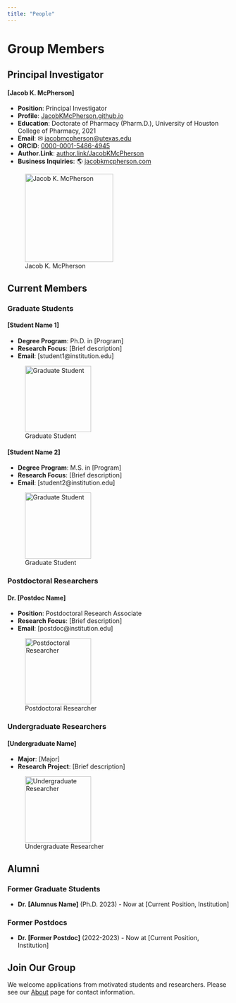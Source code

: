 ```yaml
---
title: "People"
---
```


# Group Members

## Principal Investigator

::: {.grid}
::: {.g-col-6}
#### \[Jacob K. McPherson\]

-   **Position**: Principal Investigator
-   **Profile**: [JacobKMcPherson.github.io](https://jacobkmcpherson.github.io)
-   **Education**: Doctorate of Pharmacy (Pharm.D.), University of Houston College of Pharmacy, 2021
-   **Email**: ✉ [jacobmcpherson\@utexas.edu](mailto:jacobmcpherson@utexas.edu)
-   **ORCID**: [0000-0001-5486-4945](https://orcid.org/0000-0001-5486-4945)
-   **Author.Link**: [author.link/JacobKMcPherson](https://author.link/JacobKMcPherson)
-   **Business Inquiries**: 🌎 [jacobkmcpherson.com](https://www.jacobkmcpherson.com)
:::

::: {.g-col-6}
![Jacob K. McPherson](images/jacob-mcpherson.svg){.img-fluid width="200"}
:::
:::

## Current Members

### Graduate Students

::: {.grid}
::: {.g-col-6}
#### \[Student Name 1\]

-   **Degree Program**: Ph.D. in \[Program\]
-   **Research Focus**: \[Brief description\]
-   **Email**: \[student1\@institution.edu\]
:::

::: {.g-col-6}
![Graduate Student](images/placeholder-graduate.svg){.img-fluid width="150"}
:::
:::

::: {.grid}
::: {.g-col-6}
#### \[Student Name 2\]

-   **Degree Program**: M.S. in \[Program\]
-   **Research Focus**: \[Brief description\]
-   **Email**: \[student2\@institution.edu\]
:::

::: {.g-col-6}
![Graduate Student](images/placeholder-graduate.svg){.img-fluid width="150"}
:::
:::

### Postdoctoral Researchers

::: {.grid}
::: {.g-col-6}
#### Dr. \[Postdoc Name\]

-   **Position**: Postdoctoral Research Associate
-   **Research Focus**: \[Brief description\]
-   **Email**: \[postdoc\@institution.edu\]
:::

::: {.g-col-6}
![Postdoctoral Researcher](images/placeholder-postdoc.svg){.img-fluid width="150"}
:::
:::

### Undergraduate Researchers

::: {.grid}
::: {.g-col-6}
#### \[Undergraduate Name\]

-   **Major**: \[Major\]
-   **Research Project**: \[Brief description\]
:::

::: {.g-col-6}
![Undergraduate Researcher](images/placeholder-undergraduate.svg){.img-fluid width="150"}
:::
:::

## Alumni

### Former Graduate Students

-   **Dr. \[Alumnus Name\]** (Ph.D. 2023) - Now at \[Current Position, Institution\]

### Former Postdocs

-   **Dr. \[Former Postdoc\]** (2022-2023) - Now at \[Current Position, Institution\]

## Join Our Group

We welcome applications from motivated students and researchers. Please see our [About](about.qmd) page for contact information.
